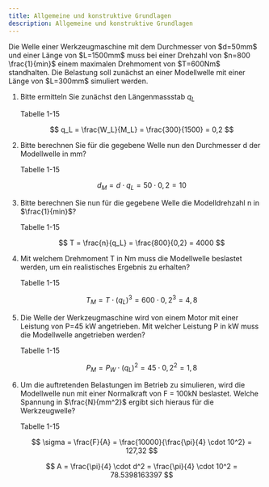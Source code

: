 ```yaml
---
title: Allgemeine und konstruktive Grundlagen
description: Allgemeine und konstruktive Grundlagen
---
```



<Aside>
Die Welle einer Werkzeugmaschine mit dem Durchmesser von $d=50mm$ und einer Länge von $L=1500mm$ muss bei einer Drehzahl von $n=800 \frac{1}{min}$ einem maximalen Drehmoment von $T=600Nm$ standhalten. Die Belastung soll zunächst an einer Modellwelle mit einer Länge von $L=300mm$ simuliert werden. 
</Aside>

<Steps>

1. Bitte ermitteln Sie zunächst den Längenmassstab $q_L$
 
    Tabelle 1-15

    $$
    q_L = \frac{W_L}{M_L} = \frac{300}{1500} = 0,2
    $$

2. Bitte berechnen Sie für die gegebene Welle nun den Durchmesser d der Modellwelle in mm?

    Tabelle 1-15

    $$
    d_M = d \cdot q_L = 50 \cdot 0,2 = 10
    $$

3. Bitte berechnen Sie nun für die gegebene Welle die Modelldrehzahl n in $\frac{1}{min}$?

    Tabelle 1-15

    $$
    T = \frac{n}{q_L} = \frac{800}{0,2} = 4000
    $$
   
4. Mit welchem Drehmoment T in Nm muss die Modellwelle beslastet werden, um ein realistisches Ergebnis zu erhalten?

    Tabelle 1-15

    $$
    T_M = T \cdot (q_L)^3 = 600 \cdot 0,2^3 = 4,8
    $$

5. Die Welle der Werkzeugmaschine wird von einem Motor mit einer Leistung von P=45 kW angetrieben. Mit welcher Leistung P in kW muss die Modellwelle angetrieben werden?
    
    Tabelle 1-15

    $$
    P_M = P_W \cdot (q_L)^2 = 45 \cdot 0,2^2 = 1,8
    $$

6. Um die auftretenden Belastungen im Betrieb zu simulieren, wird die Modellwelle nun mit einer Normalkraft von F = 100kN beslastet. Welche Spannung in $\frac{N}{mm^2}$ ergibt sich hieraus für die Werkzeugwelle?

    Tabelle 1-15

    $$
    \sigma = \frac{F}{A} = \frac{10000}{\frac{\pi}{4} \cdot 10^2} = 127,32
    $$

    $$
    A = \frac{\pi}{4} \cdot d^2 = \frac{\pi}{4} \cdot 10^2 = 78.5398163397
    $$

</Steps>